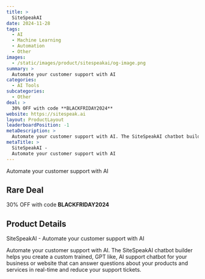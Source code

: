 ```yaml
---
title: >
  SiteSpeakAI
date: 2024-11-28
tags:
  - AI
  - Machine Learning
  - Automation
  - Other
images:
  - /static/images/product/sitespeakai/og-image.png
summary: >
  Automate your customer support with AI
categories:
  - AI Tools
subcategories:
  - Other
deal: >
  30% OFF with code **BLACKFRIDAY2024**
website: https://sitespeak.ai
layout: ProductLayout
leaderboardPosition: -1
metaDescription: >
  Automate your customer support with AI. The SiteSpeakAI chatbot builder helps you create a custom trained, GPT like, AI support chatbot for your business or website that can answer questions about your products and services in real-time and reduce your support tickets.
metaTitle: >
  SiteSpeakAI -
  Automate your customer support with AI
---
```

Automate your customer support with AI

## Rare Deal

30% OFF with code **BLACKFRIDAY2024**

## Product Details

SiteSpeakAI -
        Automate your customer support with AI

Automate your customer support with AI. The SiteSpeakAI chatbot builder helps you create a custom trained, GPT like, AI support chatbot for your business or website that can answer questions about your products and services in real-time and reduce your support tickets.
